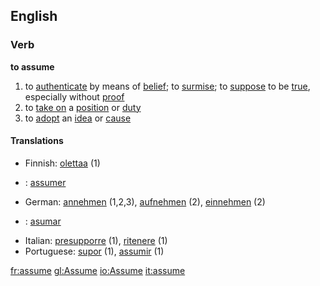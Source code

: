 ==English==
===Verb===
'''to assume'''
#to [[authenticate]] by means of [[belief]]; to [[surmise]]; to [[suppose]] to be [[true]], especially without [[proof]]
#to [[take on]] a [[position]] or [[duty]] 
#to [[adopt]] an [[idea]] or [[cause]]

==== Translations ====
*Finnish: [[olettaa]] (1)
* {{fr}}: [[assumer]]
*German: [[annehmen]] (1,2,3), [[aufnehmen]] (2), [[einnehmen]] (2)
* {{io}}: [[asumar]]
*Italian: [[presupporre]] (1), [[ritenere]] (1)
*Portuguese: [[supor]] (1), [[assumir]] (1)

[[fr:assume]]
[[gl:Assume]]
[[io:Assume]]
[[it:assume]]